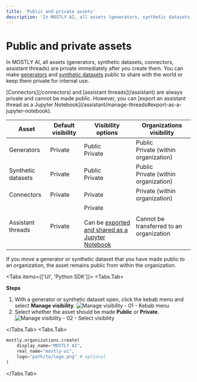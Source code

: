 ```yaml
---
title: 'Public and private assets'
description: 'In MOSTLY AI, all assets (generators, synthetic datasets, connectors, assistant threads) are private by default. You can make generators and synthetic datasets public to share them with the world or keep them private for internal use.'
---
```



# Public and private assets

In MOSTLY AI, all assets (generators, synthetic datasets, connectors, assistant threads) are private immediately after you create them. You can make [generators](/generators) and [synthetic datasets](/synthetic-datasets) public to share with the world or keep them private for internal use.

<CustomCallout>
[Connectors](/connectors) and [assistant threads](/assistant) are always private and cannot be made public. However, you can [export an assistant thread as a Jupyter Notebook](/assistant/manage-threads#export-as-a-jupyter-notebook).
</CustomCallout>

| Asset | Default visibility | Visibility options | Organizations visibility |
| --- | --- | --- | --- |
| Generators | <PrivateAssetIcon/>Private | <PublicAssetIcon/>Public<br /><PrivateAssetIcon/>Private | <PublicAssetIcon/>Public<br /><PrivateAssetIcon/>Private (within organization) |
| Synthetic datasets | <PrivateAssetIcon/>Private | <PublicAssetIcon/>Public<br /><PrivateAssetIcon/>Private | <PublicAssetIcon/>Public<br /><PrivateAssetIcon/>Private (within organization) |
| Connectors | <PrivateAssetIcon/>Private | <PrivateAssetIcon/>Private | <PrivateAssetIcon/>Private (within organization) |
| Assistant threads | <PrivateAssetIcon/>Private | <PrivateAssetIcon/>Private<br /><br />Can be [exported and shared as a Jupyter Notebook](/manage-threads#export-as-a-jupyter-notebook) | Cannot be transferred to an organization |

<Callout>
If you move a generator or synthetic dataset that you have made public to an organization, the asset remains public from within the organization.
</Callout>

<Tabs items={['UI', 'Python SDK']}>
<Tabs.Tab>

**Steps**

1. With a generator or synthetic dataset open, click the kebab menu and select **Manage visibility**.
    <Image 
        src="/docs/docimages/organizations/visibility-01-kebab-select-manage-visibility.webp"
        alt="Manage visibility - 01 - Kebab menu"
        width={700}
        height={300}
    />
2. Select whether the asset should be made **Public** or **Private**.
    <Image
        src="/docs/docimages/organizations/visibility-02-select-public-or-private.webp"
        alt="Manage visibility - 02 - Select visibility"
        width={700}
        height={300}
    />

</Tabs.Tab>
<Tabs.Tab>

```python copy filename="python"
mostly.organizations.create(
    display_name="MOSTLY AI",
    real_name="mostly-ai",
    logo="path/to/logo.png" # optional
)
```

</Tabs.Tab>
</Tabs>